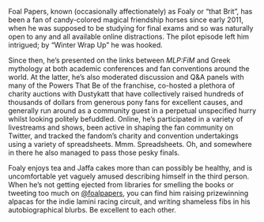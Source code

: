 Foal Papers, known (occasionally affectionately) as Foaly or “that Brit”, has been a fan of candy-colored magical friendship horses since early 2011, when he was supposed to be studying for final exams and so was naturally open to any and all available online distractions. The pilot episode left him intrigued; by “Winter Wrap Up” he was hooked.

Since then, he’s presented on the links between _MLP:FiM_ and Greek mythology at both academic conferences and fan conventions around the world. At the latter, he’s also moderated discussion and Q&A panels with many of the Powers That Be of the franchise, co-hosted a plethora of charity auctions with Dustykatt that have collectively raised hundreds of thousands of dollars from generous pony fans for excellent causes, and generally run around as a community guest in a perpetual unspecified hurry whilst looking politely befuddled. Online, he’s participated in a variety of livestreams and shows, been active in shaping the fan community on Twitter, and tracked the fandom’s charity and convention undertakings using a variety of spreadsheets. Mmm. Spreadsheets. Oh, and somewhere in there he also managed to pass those pesky finals.

Foaly enjoys tea and Jaffa cakes more than can possibly be healthy, and is uncomfortable yet vaguely amused describing himself in the third person. When he’s not getting ejected from libraries for smelling the books or tweeting too much on [@foalpapers](https://twitter.com/foalpapers), you can find him raising prizewinning alpacas for the indie lamini racing circuit, and writing shameless fibs in his autobiographical blurbs. Be excellent to each other.
